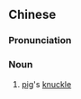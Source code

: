 {{also|猪脚}}
==Chinese==
{{zh-forms|s=猪脚}}

===Pronunciation===
{{zh-pron
|m=zhūjiǎo
|c=zyu1 goek3
|mn=ti-kha/tu-kha
|cat=n
}}

===Noun===
{{zh-noun}}

# [[pig]]'s [[knuckle]]
#: {{zh-x|這個 主教 喜歡 吃 '''豬腳'''。|This bishop likes to eat '''pig's knuckle'''.}}

{{zh-cat|Meats}}